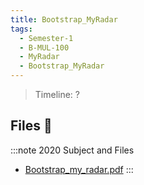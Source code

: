 ```yaml
---
title: Bootstrap_MyRadar
tags:
  - Semester-1
  - B-MUL-100
  - MyRadar
  - Bootstrap_MyRadar
---
```

> Timeline: ?


## Files 📂

:::note 2020 Subject and Files
- [Bootstrap_my_radar.pdf](https://github.com/Studio-17/Epitech-Subjects/raw/main/Semester-1/B-MUL-100/MyRadar/Bootstrap_MyRadar/Bootstrap_my_radar.pdf)
:::
